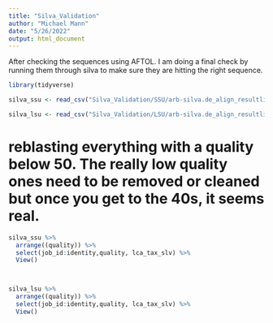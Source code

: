 ```yaml
---
title: "Silva_Validation"
author: "Michael Mann"
date: "5/26/2022"
output: html_document
---
```


After checking the sequences using AFTOL. I am doing a final check by running them through silva to make sure they are hitting the right sequence. 


```r
library(tidyverse)

```

```r

silva_ssu <- read_csv("Silva_Validation/SSU/arb-silva.de_align_resultlist_1168287.csv")

silva_lsu <- read_csv("Silva_Validation/LSU/arb-silva.de_align_resultlist_1168291.csv")
```

# reblasting everything with a quality below 50. The really low quality ones need to be removed or cleaned but once you get to the 40s, it seems real.

```r


silva_ssu %>%
  arrange((quality)) %>%
  select(job_id:identity,quality, lca_tax_slv) %>%
  View()



silva_lsu %>%
  arrange((quality)) %>%
  select(job_id:identity,quality, lca_tax_slv) %>%
  View()



```
